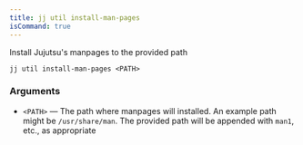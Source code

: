 ```yaml
---
title: jj util install-man-pages
isCommand: true
---
```


Install Jujutsu's manpages to the provided path

```shell title="Usage"
jj util install-man-pages <PATH>
```

### Arguments

- `<PATH>` — The path where manpages will installed. An example path might be `/usr/share/man`. The provided path will be appended with `man1`, etc., as appropriate

